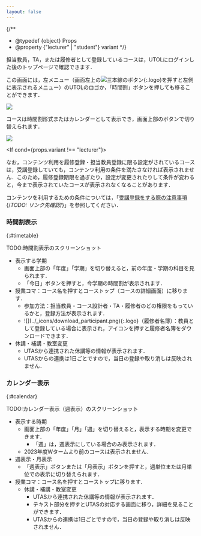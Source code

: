 ```yaml
---
layout: false
---
```



{/**
  * @typedef {object} Props
  * @property {"lecturer" | "student"} variant
  */}

担当教員，TA，または履修者として登録しているコースは，UTOLにログインした後のトップページで確認できます．

この画面には，左メニュー（画面左上の![三本線のボタン](../_icons/hamburger.png){:.logo}を押すと左側に表示されるメニュー）のUTOLのロゴか，「時間割」ボタンを押しても移ることができます．

![](./sidemenu.png)

コースは時間割形式またはカレンダーとして表示でき，画面上部のボタンで切り替えられます．

![](./mode-buttons.png)

<If cond={props.variant !== "lecturer"}>

なお，コンテンツ利用を履修登録・担当教員登録に限る設定がされているコースは，受講登録していても，コンテンツ利用の条件を満たさなければ表示されません．このため，履修登録期限を過ぎたり，設定が変更されたりして条件が変わると，今まで表示されていたコースが表示されなくなることがあります．

コンテンツを利用するための条件については，「[受講登録をする際の注意事項](/utol/students/course_registration/#caution){/*TODO: リンク先確認*/}」を参照してください．

</If>

### 時間割表示
{:#timetable}

<div class="box">TODO:時間割表示のスクリーンショット</div>

- 表示する学期
  - 画面上部の「年度」「学期」を切り替えると，前の年度・学期の科目を見られます．
  - 「今日」ボタンを押すと，今学期の時間割が表示されます．
- 授業コマ：コース名を押すとコーストップ（コースの詳細画面）に移ります．
  <ul>
    <li>
      参加方法：担当教員・コース設計者・TA・履修者のどの権限をもっているかと，登録方法が表示されます．
    </li>
    <If cond={props.variant !== "student"}>
      <li>
        ![](../_icons/download_participant.png){:.logo}（履修者名簿）：教員として登録している場合に表示され，アイコンを押すと履修者名簿をダウンロードできます．
      </li>
    </If>
  </ul>
- 休講・補講・教室変更
    - UTASから連携された休講等の情報が表示されます．
    - UTASからの連携は1日ごとですので，当日の登録や取り消しは反映されません．

### カレンダー表示
{:#calendar}

<div class="box">TODO:カレンダー表示（週表示）のスクリーンショット</div>

- 表示する時期
  - 画面上部の「年度」「月」「週」を切り替えると，表示する時期を変更できます．
    - 「週」は，週表示にしている場合のみ表示されます．
  - 2023年度Wタームより前のコースは表示されません．
- 週表示・月表示
  - 「週表示」ボタンまたは「月表示」ボタンを押すと，週単位または月単位での表示に切り替えられます．
- 授業コマ：コース名を押すとコーストップに移ります．
  - 休講・補講・教室変更
    - UTASから連携された休講等の情報が表示されます．
    - テキスト部分を押すとUTASの対応する画面に移り，詳細を見ることができます．
    - UTASからの連携は1日ごとですので，当日の登録や取り消しは反映されません．

